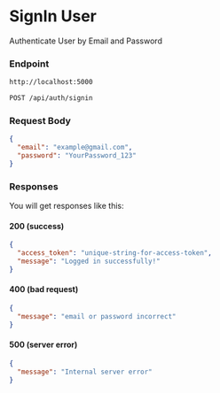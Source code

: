 # SignIn User

Authenticate User by Email and Password

### Endpoint

```md filename="Base URL"
http://localhost:5000
```

```md filename="Method and Endpoint"
POST /api/auth/signin
```

### Request Body

```json filename="Request Body"
{
  "email": "example@gmail.com",
  "password": "YourPassword_123"
}
```

### Responses

You will get responses like this:

#### 200 (success)

```json filename="Response Body"
{
  "access_token": "unique-string-for-access-token",
  "message": "Logged in successfully!"
}
```

#### 400 (bad request)

```json filename="Response Body"
{
  "message": "email or password incorrect"
}
```

#### 500 (server error)

```json filename="Response Body"
{
  "message": "Internal server error"
}
```

